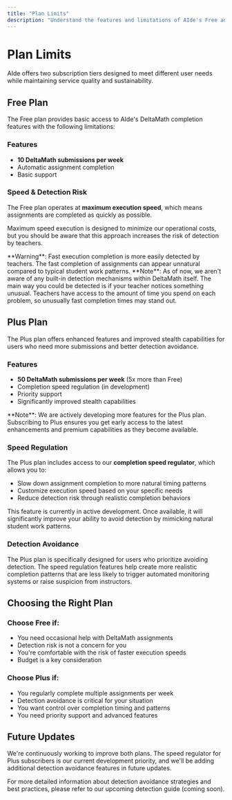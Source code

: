 ```yaml
---
title: "Plan Limits"
description: "Understand the features and limitations of AIde's Free and Plus plans"
---
```


# Plan Limits

AIde offers two subscription tiers designed to meet different user needs while maintaining service quality and sustainability.

## Free Plan

The Free plan provides basic access to AIde's DeltaMath completion features with the following limitations:

### Features
- **10 DeltaMath submissions per week**
- Automatic assignment completion
- Basic support

### Speed & Detection Risk
The Free plan operates at **maximum execution speed**, which means assignments are completed as quickly as possible.

Maximum speed execution is designed to minimize our operational costs, but you should be aware that this approach increases the risk of detection by teachers.

<Warning>
**Warning**: Fast execution completion is more easily detected by teachers. The fast completion of assignments can appear unnatural compared to typical student work patterns.
</Warning>

<Note>
**Note**: As of now, we aren't aware of any built-in detection mechanisms within DeltaMath itself. The main way you could be detected is if your teacher notices something unusual. Teachers have access to the amount of time you spend on each problem, so unusually fast completion times may stand out.
</Note>

## Plus Plan

The Plus plan offers enhanced features and improved stealth capabilities for users who need more submissions and better detection avoidance.

### Features
- **50 DeltaMath submissions per week** (5x more than Free)
- Completion speed regulation (in development)
- Priority support
- Significantly improved stealth capabilities

<Note>
**Note**: We are actively developing more features for the Plus plan. Subscribing to Plus ensures you get early access to the latest enhancements and premium capabilities as they become available.
</Note>


### Speed Regulation
The Plus plan includes access to our **completion speed regulator**, which allows you to:

- Slow down assignment completion to more natural timing patterns
- Customize execution speed based on your specific needs
- Reduce detection risk through realistic completion behaviors

<Info>
This feature is currently in active development. Once available, it will significantly improve your ability to avoid detection by mimicking natural student work patterns.
</Info>

### Detection Avoidance
The Plus plan is specifically designed for users who prioritize avoiding detection. The speed regulation features help create more realistic completion patterns that are less likely to trigger automated monitoring systems or raise suspicion from instructors.

## Choosing the Right Plan

### Choose Free if:
- You need occasional help with DeltaMath assignments
- Detection risk is not a concern for you
- You're comfortable with the risk of faster execution speeds
- Budget is a key consideration

### Choose Plus if:
- You regularly complete multiple assignments per week
- Detection avoidance is critical for your situation
- You want control over completion timing and patterns
- You need priority support and advanced features

## Future Updates

We're continuously working to improve both plans. The speed regulator for Plus subscribers is our current development priority, and we'll be adding additional detection avoidance features in future updates.

For more detailed information about detection avoidance strategies and best practices, please refer to our upcoming detection guide (coming soon).
